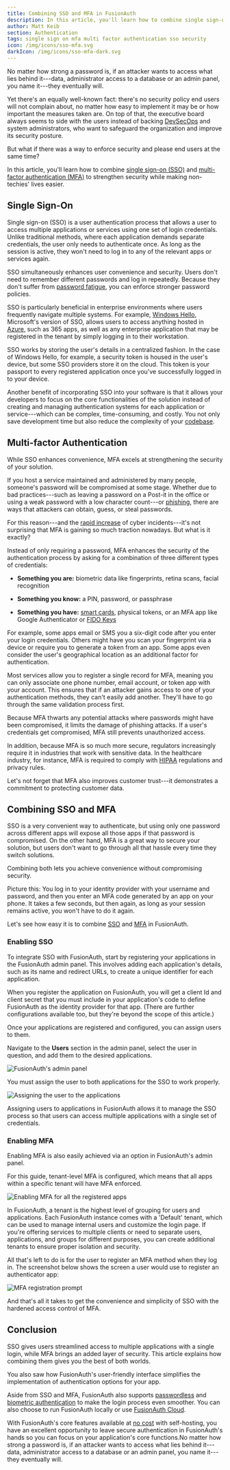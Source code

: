 ```yaml
---
title: Combining SSO and MFA in FusionAuth
description: In this article, you'll learn how to combine single sign-on with multi-factor authentication in FusionAuth.
author: Matt Keib
section: Authentication
tags: single sign on mfa multi factor authentication sso security
icon: /img/icons/sso-mfa.svg
darkIcon: /img/icons/sso-mfa-dark.svg
---
```


No matter how strong a password is, if an attacker wants to access what lies behind it---data, administrator access to a database or an admin panel, you name it---they eventually will.

Yet there's an equally well-known fact: there's no security policy end users will not complain about, no matter how easy to implement it may be or how important the measures taken are. On top of that, the executive board always seems to side with the users instead of backing [DevSecOps](https://www.redhat.com/en/topics/devops/what-is-devsecops) and system administrators, who want to safeguard the organization and improve its security posture.

But what if there was a way to enforce security and please end users at the same time?

In this article, you'll learn how to combine [single sign-on (SSO)](/articles/authentication/how-sso-works) and [multi-factor authentication (MFA)](/articles/authentication/multi-factor-authentication) to strengthen security while making non-techies' lives easier.

## Single Sign-On

Single sign-on (SSO) is a user authentication process that allows a user to access multiple applications or services using one set of login credentials. Unlike traditional methods, where each application demands separate credentials, the user only needs to authenticate once. As long as the session is active, they won't need to log in to any of the relevant apps or services again.

SSO simultaneously enhances user convenience and security. Users don't need to remember different passwords and log in repeatedly. Because they don't suffer from [password fatigue](https://en.wikipedia.org/wiki/Password_fatigue), you can enforce stronger password policies.

SSO is particularly beneficial in enterprise environments where users frequently navigate multiple systems. For example, [Windows Hello](https://learn.microsoft.com/en-us/windows/security/identity-protection/hello-for-business/hello-hybrid-aadj-sso), Microsoft's version of SSO, allows users to access anything hosted in [Azure](https://azure.microsoft.com/en-gb/resources/cloud-computing-dictionary/what-is-azure/), such as 365 apps, as well as any enterprise application that may be registered in the tenant by simply logging in to their workstation.

SSO works by storing the user's details in a centralized fashion. In the case of Windows Hello, for example, a security token is housed in the user's device, but some SSO providers store it on the cloud. This token is your passport to every registered application once you've successfully logged in to your device.

Another benefit of incorporating SSO into your software is that it allows your developers to focus on the core functionalities of the solution instead of creating and managing authentication systems for each application or service---which can be complex, time-consuming, and costly. You not only save development time but also reduce the complexity of your [codebase](https://en.wikipedia.org/wiki/Codebase).

## Multi-factor Authentication

While SSO enhances convenience, MFA excels at strengthening the security of your solution.

If you host a service maintained and administered by many people, someone's password will be compromised at some stage. Whether due to bad practices---such as leaving a password on a Post-it in the office or using a weak password with a low character count---or [phishing](https://en.wikipedia.org/wiki/Phishing), there are ways that attackers can obtain, guess, or steal passwords.

For this reason---and the [rapid increase](https://www.forbes.com/sites/chuckbrooks/2022/01/21/cybersecurity-in-2022--a-fresh-look-at-some-very-alarming-stats/) of cyber incidents---it's not surprising that MFA is gaining so much traction nowadays. But what is it exactly?

Instead of only requiring a password, MFA enhances the security of the authentication process by asking for a combination of three different types of credentials:

- **Something you are:** biometric data like fingerprints, retina scans, facial recognition

- **Something you know:** a PIN, password, or passphrase

- **Something you have:** [smart cards](https://en.wikipedia.org/wiki/Smart_card), physical tokens, or an MFA app like Google Authenticator or [FIDO Keys](<https://www.pingidentity.com/en/resources/identity-fundamentals/authentication/passwordless-authentication/fido.html>)

For example, some apps email or SMS you a six-digit code after you enter your login credentials. Others might have you scan your fingerprint via a device or require you to generate a token from an app. Some apps even consider the user's geographical location as an additional factor for authentication.

Most services allow you to register a single record for MFA, meaning you can only associate one phone number, email account, or token app with your account. This ensures that if an attacker gains access to one of your authentication methods, they can't easily add another. They'll have to go through the same validation process first.

Because MFA thwarts any potential attacks where passwords might have been compromised, it limits the damage of phishing attacks. If a user's credentials get compromised, MFA still prevents unauthorized access.

In addition, because MFA is so much more secure, regulators increasingly require it in industries that work with sensitive data. In the healthcare industry, for instance, MFA is required to comply with [HIPAA](https://www.cdc.gov/phlp/publications/topic/hipaa.html) regulations and privacy rules.

Let's not forget that MFA also improves customer trust---it demonstrates a commitment to protecting customer data.

## Combining SSO and MFA

SSO is a very convenient way to authenticate, but using only one password across different apps will expose all those apps if that password is compromised. On the other hand, MFA is a great way to secure your solution, but users don't want to go through all that hassle every time they switch solutions.

Combining both lets you achieve convenience without compromising security.

Picture this: You log in to your identity provider with your username and password, and then you enter an MFA code generated by an app on your phone. It takes a few seconds, but then again, as long as your session remains active, you won't have to do it again.

Let's see how easy it is to combine [SSO](/features/single-sign-on) and [MFA](/features/multifactor-authentication) in FusionAuth.

### Enabling SSO

To integrate SSO with FusionAuth, start by registering your applications in the FusionAuth admin panel. This involves adding each application's details, such as its name and redirect URLs, to create a unique identifier for each application.

When you register the application on FusionAuth, you will get a client Id and client secret that you must include in your application's code to define FusionAuth as the identity provider for that app. (There are further configurations available too, but they're beyond the scope of this article.)

Once your applications are registered and configured, you can assign users to them.

Navigate to the **Users** section in the admin panel, select the user in question, and add them to the desired applications. 

![FusionAuth's admin panel](/img/articles/sso-mfa/applications-admin-panel.png)

You must assign the user to both applications for the SSO to work properly.

![Assigning the user to the applications](/img/articles/sso-mfa/2-assign-user.png)

Assigning users to applications in FusionAuth allows it to manage the SSO process so that users can access multiple applications with a single set of credentials.

### Enabling MFA

Enabling MFA is also easily achieved via an option in FusionAuth's admin panel.

For this guide, tenant-level MFA is configured, which means that all apps within a specific tenant will have MFA enforced.

![Enabling MFA for all the registered apps](/img/articles/sso-mfa/3-enable-mfa.png)

In FusionAuth, a tenant is the highest level of grouping for users and applications. Each FusionAuth instance comes with a 'Default' tenant, which can be used to manage internal users and customize the login page. If you're offering services to multiple clients or need to separate users, applications, and groups for different purposes, you can create additional tenants to ensure proper isolation and security. 

All that's left to do is for the user to register an MFA method when they log in. The screenshot below shows the screen a user would use to register an authenticator app:

![MFA registration prompt](/img/articles/sso-mfa/4-mfa-prompt.png)

And that's all it takes to get the convenience and simplicity of SSO with the hardened access control of MFA.

## Conclusion

SSO gives users streamlined access to multiple applications with a single login, while MFA brings an added layer of security. This article explains how combining them gives you the best of both worlds.

You also saw how FusionAuth's user-friendly interface simplifies the implementation of authentication options for your app.

Aside from SSO and MFA, FusionAuth also supports [passwordless](/features/passwordless) and [biometric authentication](/feature/biometric) to make the login process even smoother. You can also choose to run FusionAuth locally or use [FusionAuth Cloud](/platform/fusionauth-cloud).

With FusionAuth's core features available at [no cost](/pricing?step=plan&hosting=self-hosting) with self-hosting, you have an excellent opportunity to leave secure authentication in FusionAuth's hands so you can focus on your application's core functions.No matter how strong a password is, if an attacker wants to access what lies behind it---data, administrator access to a database or an admin panel, you name it---they eventually will.
